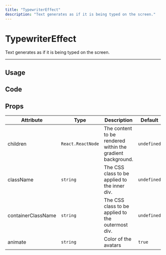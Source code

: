 ```yaml
---
title: "TypewriterEffect"
description: "Text generates as if it is being typed on the screen."
---
```



# TypewriterEffect

Text generates as if it is being typed on the screen.

---

## Usage

<ComponentPreview name="typewriter-effect-demo" />

## Code

<ComponentPreview showPreview={false} name="typewriter-effect" />


## Props

| Attribute          | Type              | Description                                                | Default     |
| ------------------ | ----------------- | ---------------------------------------------------------- | ----------- |
| children           | `React.ReactNode` | The content to be rendered within the gradient background. | `undefined` |
| className          | `string`          | The CSS class to be applied to the inner div.              | `undefined` |
| containerClassName | `string`          | The CSS class to be applied to the outermost div.          | `undefined` |
| animate            | `string`          | Color of the avatars                                       | `true`      |
```
